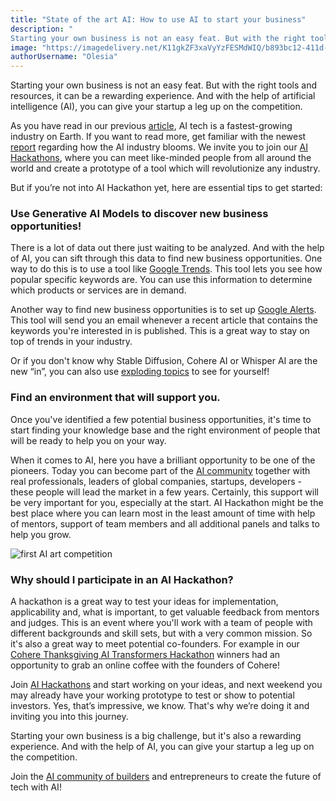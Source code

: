 ```yaml
---
title: "State of the art AI: How to use AI to start your business"
description: "
Starting your own business is not an easy feat. But with the right tools and resources, it can be a rewarding experience. And with the help of artificial intelligence (AI), you can give your startup a leg up on the competition."
image: "https://imagedelivery.net/K11gkZF3xaVyYzFESMdWIQ/b893bc12-411d-4e20-b079-81072ef23700/full"
authorUsername: "Olesia"
---
```


Starting your own business is not an easy feat. But with the right tools and resources, it can be a rewarding experience. And with the help of artificial intelligence (AI), you can give your startup a leg up on the competition. 

As you have read in our previous [article](https://lablab.ai/blog/how-to-start-a-career-in-the-fastest-growing-industry-on-earth), AI tech is a fastest-growing industry on Earth. If you want to read more, get familiar with the newest [report](https://newnative.ai/news/the-ai-economy-and-future-of-ai-natives) regarding how the AI industry blooms. We invite you to join our [AI Hackathons](https://lablab.ai/event), where you can meet like-minded people from all around the world and create a prototype of a tool which will revolutionize any industry. 

But if you’re not into AI Hackathon yet, here are essential tips to get started:


### **Use Generative AI Models to discover new business opportunities!**

There is a lot of data out there just waiting to be analyzed. And with the help of AI, you can sift through this data to find new business opportunities. One way to do this is to use a tool like [Google Trends](https://trends.google.com/). This tool lets you see how popular specific keywords are. You can use this information to determine which products or services are in demand. 

Another way to find new business opportunities is to set up [Google Alerts](https://www.google.com/alerts). This tool will send you an email whenever a recent article that contains the keywords you're interested in is published. This is a great way to stay on top of trends in your industry. 

Or if you don't know why Stable Diffusion, Cohere AI or Whisper AI are the new “in”, you can also use [exploding topics](https://explodingtopics.com/) to see for yourself!


### **Find an environment that will support you.**

Once you've identified a few potential business opportunities, it's time to start finding your knowledge base and the right environment of people that will be ready to help you on your way.

When it comes to AI, here you have a brilliant opportunity to be one of the pioneers. Today you can become part of the [AI ​​community](https://discord.gg/GFPbfPSr) together with real professionals, leaders of global companies, startups, developers - these people will lead the market in a few years. Certainly, this support will be very important for you, especially at the start. AI Hackathon might be the best place where you can learn most in the least amount of time with help of mentors, support of team members and all additional panels and talks to help you grow.

![first AI art competition](https://imagedelivery.net/K11gkZF3xaVyYzFESMdWIQ/b92caeb5-a551-4f67-8c92-22b95fb36800/full)

### **Why should I participate in an AI Hackathon?**

A hackathon is a great way to test your ideas for implementation, applicability and, what is important, to get valuable feedback from mentors and judges. This is an event where you'll work with a team of people with different backgrounds and skill sets, but with a very common mission. So it's also a great way to meet potential co-founders. For example in our[ Cohere Thanksgiving AI Transformers Hackathon](https://lablab.ai/event/cohere-thanksgiving-hackathon) winners had an opportunity to grab an online coffee with the founders of Cohere!

Join [AI Hackathons](https://lablab.ai/event) and start working on your ideas, and next weekend you may already have your working prototype to test or show to potential investors. Yes, that’s impressive, we know. That's why we’re doing it and inviting you into this journey. 

Starting your own business is a big challenge, but it's also a rewarding experience. And with the help of AI, you can give your startup a leg up on the competition.

Join the [AI community of builders](https://lablab.ai/) and entrepreneurs to create the future of tech with AI!
